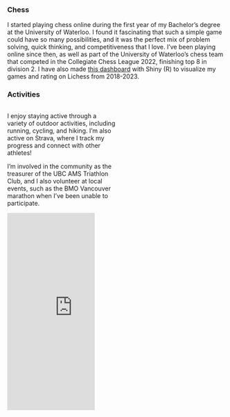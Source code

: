 ### Chess

I started playing chess online during the first year of my Bachelor's degree at the University of Waterloo. I found it fascinating that such a simple game could have so many possibilities, and it was the perfect mix of problem solving, quick thinking, and competitiveness that I love. I've been playing online since then, as well as part of the University of Waterloo's chess team that competed in the Collegiate Chess League 2022, finishing top 8 in division 2. I have also made [this dashboard](https://nvarabioff.shinyapps.io/chess-match-history/) with Shiny (R) to visualize my games and rating on Lichess from 2018-2023.

<!-- If you're feeling confident, test your skills with [Lichess](https://lichess.org/) daily puzzle!
<iframe src="https://lichess.org/training/frame?theme=brown&bg=dark" style="width: 100px; aspect-ratio: 10/11;" allowtransparency="true" frameborder="0"></iframe> -->

### Activities

:::{.row}
:::{.column width=50%}
I enjoy staying active through a variety of outdoor activities, including running, cycling, and hiking. I’m also active on Strava, where I track my progress and connect with other athletes!

I’m involved in the community as the treasurer of the UBC AMS Triathlon Club, and I also volunteer at local events, such as the BMO Vancouver marathon when I've been unable to participate.
:::

:::{.column width=5%}
<!-- empty column to create gap -->
:::

::: {.column width="40%"}
<iframe height='454' width='300' frameborder='0' allowtransparency='true' scrolling='no' src='https://www.strava.com/athletes/11038877/latest-rides/13f7c9ae5c9638d802e275882ceacaa0ee0d0084'></iframe>
:::
:::
